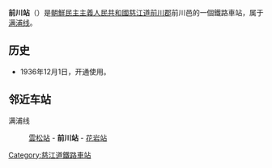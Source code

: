 {{unreferenced|time=2015-01-21T05:26:09+00:00}}
{{朝鮮半島車站資訊
|公司色 = blue
|文字色 = 
|站名 = 前川站
|圖片 = 
|pxl = 
|圖片說明 =
|前一站 = [[雲松站|雲松]]
|前一站距離 = 5.6
|後一站距離 = 7.9
|後一站 = [[花岩站|花岩]]
|所屬路線 = [[满浦线|满浦线]]
|距離 = 195.4
|起點站 = [[顺川站|顺川]]
|諺文 = 전천역
|朝鮮漢字 = 前川驛
|文觀部式 = Jeoncheon-yeok
|馬-賴式 = Chŏnch'ŏn-yŏk
|副站名 = 
|車站編號 = 
|停站路線數 = 
|所屬公司 = [[朝鮮民主主義人民共和國鐵道省|朝鮮民主主義人民共和國鐵道省]]
|所在地 =[[慈江道|慈江道]][[前川郡|前川郡]]前川邑
|車站構造 = 地面车站
|月台配置 = 
|啟用年月日 =1936年12月1日
|廢站年月日 = 
|上下車人次 = 
|統計年度 = 
|轉車 = 
|備註 = 
|全寬備註 = 
}}

'''前川站'''（{{lang-ko|전천역}}）是[[朝鮮民主主義人民共和國|朝鮮民主主義人民共和國]][[慈江道|慈江道]][[前川郡|前川郡]]前川邑的一個鐵路車站，属于[[满浦线|满浦线]]。

==历史==
*1936年12月1日，开通使用。

==邻近车站==
满浦线
:[[雲松站|雲松站]] - '''前川站''' - [[花岩站|花岩站]]

{{朝鲜铁路小作品}}

{{满浦线}}

[[Category:慈江道鐵路車站|Category:慈江道鐵路車站]]